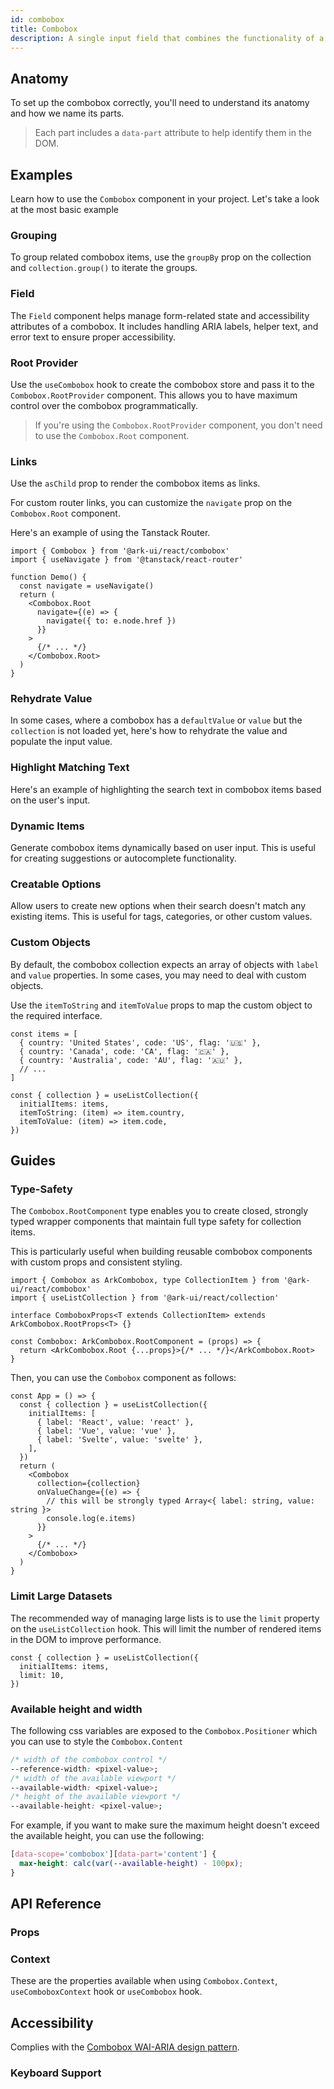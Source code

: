 ```yaml
---
id: combobox
title: Combobox
description: A single input field that combines the functionality of a select and input.
---
```


<ComponentPreview id="Combobox" />

## Anatomy

To set up the combobox correctly, you'll need to understand its anatomy and how we name its parts.

> Each part includes a `data-part` attribute to help identify them in the DOM.

<Anatomy id="combobox" />

## Examples

Learn how to use the `Combobox` component in your project. Let's take a look at the most basic example

<Example id="basic" />

### Grouping

To group related combobox items, use the `groupBy` prop on the collection and `collection.group()` to iterate the
groups.

<Example id="grouping" />

### Field

The `Field` component helps manage form-related state and accessibility attributes of a combobox. It includes handling
ARIA labels, helper text, and error text to ensure proper accessibility.

<Example id="with-field" />

### Root Provider

Use the `useCombobox` hook to create the combobox store and pass it to the `Combobox.RootProvider` component. This
allows you to have maximum control over the combobox programmatically.

<Example id="root-provider" />

> If you're using the `Combobox.RootProvider` component, you don't need to use the `Combobox.Root` component.

### Links

Use the `asChild` prop to render the combobox items as links.

<Example id="links" />

For custom router links, you can customize the `navigate` prop on the `Combobox.Root` component.

Here's an example of using the Tanstack Router.

```tsx
import { Combobox } from '@ark-ui/react/combobox'
import { useNavigate } from '@tanstack/react-router'

function Demo() {
  const navigate = useNavigate()
  return (
    <Combobox.Root
      navigate={(e) => {
        navigate({ to: e.node.href })
      }}
    >
      {/* ... */}
    </Combobox.Root>
  )
}
```

### Rehydrate Value

In some cases, where a combobox has a `defaultValue` or `value` but the `collection` is not loaded yet, here's how to
rehydrate the value and populate the input value.

<Example id="rehydrate-value" />

### Highlight Matching Text

Here's an example of highlighting the search text in combobox items based on the user's input.

<Example id="with-highlight" />

### Dynamic Items

Generate combobox items dynamically based on user input. This is useful for creating suggestions or autocomplete
functionality.

<Example id="dynamic" />

### Creatable Options

Allow users to create new options when their search doesn't match any existing items. This is useful for tags,
categories, or other custom values.

<Example id="creatable" />

### Custom Objects

By default, the combobox collection expects an array of objects with `label` and `value` properties. In some cases, you
may need to deal with custom objects.

Use the `itemToString` and `itemToValue` props to map the custom object to the required interface.

```tsx
const items = [
  { country: 'United States', code: 'US', flag: '🇺🇸' },
  { country: 'Canada', code: 'CA', flag: '🇨🇦' },
  { country: 'Australia', code: 'AU', flag: '🇦🇺' },
  // ...
]

const { collection } = useListCollection({
  initialItems: items,
  itemToString: (item) => item.country,
  itemToValue: (item) => item.code,
})
```

<Example id="custom-object" />

## Guides

### Type-Safety

The `Combobox.RootComponent` type enables you to create closed, strongly typed wrapper components that maintain full
type safety for collection items.

This is particularly useful when building reusable combobox components with custom props and consistent styling.

```tsx
import { Combobox as ArkCombobox, type CollectionItem } from '@ark-ui/react/combobox'
import { useListCollection } from '@ark-ui/react/collection'

interface ComboboxProps<T extends CollectionItem> extends ArkCombobox.RootProps<T> {}

const Combobox: ArkCombobox.RootComponent = (props) => {
  return <ArkCombobox.Root {...props}>{/* ... */}</ArkCombobox.Root>
}
```

Then, you can use the `Combobox` component as follows:

```tsx
const App = () => {
  const { collection } = useListCollection({
    initialItems: [
      { label: 'React', value: 'react' },
      { label: 'Vue', value: 'vue' },
      { label: 'Svelte', value: 'svelte' },
    ],
  })
  return (
    <Combobox
      collection={collection}
      onValueChange={(e) => {
        // this will be strongly typed Array<{ label: string, value: string }>
        console.log(e.items)
      }}
    >
      {/* ... */}
    </Combobox>
  )
}
```

### Limit Large Datasets

The recommended way of managing large lists is to use the `limit` property on the `useListCollection` hook. This will
limit the number of rendered items in the DOM to improve performance.

```tsx {3}
const { collection } = useListCollection({
  initialItems: items,
  limit: 10,
})
```

### Available height and width

The following css variables are exposed to the `Combobox.Positioner` which you can use to style the `Combobox.Content`

```css
/* width of the combobox control */
--reference-width: <pixel-value>;
/* width of the available viewport */
--available-width: <pixel-value>;
/* height of the available viewport */
--available-height: <pixel-value>;
```

For example, if you want to make sure the maximum height doesn't exceed the available height, you can use the following:

```css
[data-scope='combobox'][data-part='content'] {
  max-height: calc(var(--available-height) - 100px);
}
```

## API Reference

### Props

<ComponentTypes id="combobox" />

### Context

These are the properties available when using `Combobox.Context`, `useComboboxContext` hook or `useCombobox` hook.

<ContextType id="combobox" />

## Accessibility

Complies with the [Combobox WAI-ARIA design pattern](https://www.w3.org/WAI/ARIA/apg/patterns/combobox/).

### Keyboard Support

<KeyBindingsTable id="combobox" />
